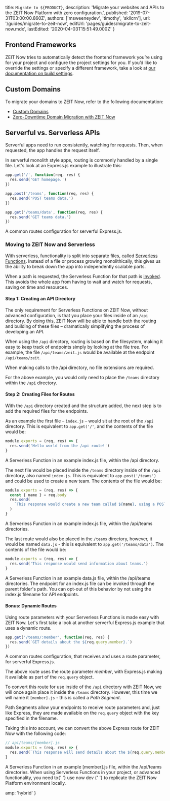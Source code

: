 

  title: `Migrate to ${PRODUCT}`,
  description:
    'Migrate your websites and APIs to the ZEIT Now Platform with zero configuration.',
  published: '2019-07-31T03:00:00.860Z',
  authors: ['msweeneydev', 'timothy', 'skllcrn'],
  url: '/guides/migrate-to-zeit-now',
  editUrl: 'pages/guides/migrate-to-zeit-now.mdx',
  lastEdited: '2020-04-03T15:51:49.000Z'
}

## Frontend Frameworks

ZEIT Now tries to automatically detect the frontend framework you’re using for your project and configure the project settings for you. If you’d like to override the settings or specify a different framework, take a look at [our documentation on build settings](/docs/v2/build-step).

## Custom Domains

To migrate your domains to ZEIT Now, refer to the following documentation:

- [Custom Domains](/docs/v2/custom-domains)
- [Zero-Downtime Domain Migration with ZEIT Now](/guides/zero-downtime-domain-migration)

## Serverful vs. Serverless APIs

Serverful apps need to run consistently, watching for requests. Then, when requested, the app handles the request itself.

In serverful monolith style apps, routing is commonly handled by a single file. Let's look at an Express.js example to illustrate this:

```js
app.get('/', function(req, res) {
  res.send('GET homepage.')
})

app.post('/teams', function(req, res) {
  res.send('POST teams data.')
})

app.get('/teams/data', function(req, res) {
  res.send('GET teams data.')
})
```

<Caption>A common routes configuration for serverful Express.js.</Caption>

### Moving to ZEIT Now and Serverless

With serverless, functionality is split into separate files, called [Serverless Functions](/docs/v2/serverless-functions/introduction). Instead of a file or process growing monolithically, this gives us the ability to break down the app into independently scalable parts.

When a path is requested, the Serverless Function for that path is [invoked](/docs/v2/serverless-functions/introduction/). This avoids the whole app from having to wait and watch for requests, saving on time and resources.

#### Step 1: Creating an API Directory

The only requirement for Serverless Functions on ZEIT Now, without advanced configuration, is that you place your files inside of an `/api` directory. By doing this, ZEIT Now will be able to handle both the routing and building of these files – dramatically simplifying the process of developing an API.

When using the `/api` directory, routing is based on the filesystem, making it easy to keep track of endpoints simply by looking at the file tree. For example, the file `/api/teams/zeit.js` would be available at the endpoint `/api/teams/zeit`.

<Note>
  When making calls to the <InlineCode>/api</InlineCode> directory, no file
  extensions are required.
</Note>

For the above example, you would only need to place the `/teams` directory within the `/api` directory.

#### Step 2: Creating Files for Routes

With the `/api` directory created and the structure added, the next step is to add the required files for the endpoints.

As an example the first file – `index.js` – would sit at the root of the `/api` directory. This is equivalent to `app.get('/'`, and the contents of the file would be:

```js
module.exports = (req, res) => {
  res.send('Hello world from the /api route!')
}
```

<Caption>
  A Serverless Function in an example <InlineCode>index.js</InlineCode> file,
  within the <InlineCode>/api</InlineCode> directory.
</Caption>

The next file would be placed inside the `/teams` directory inside of the `/api` directory, also named `index.js`. This is equivalent to `app.post('/teams')` and could be used to create a new team. The contents of the file would be:

```js
module.exports = (req, res) => {
  const { name } = req.body
  res.send(
    `This response would create a new team called ${name}, using a POST request.`
  )
}
```

<Caption>
  A Serverless Function in an example <InlineCode>index.js</InlineCode> file,
  within the <InlineCode>/api/teams</InlineCode> directories.
</Caption>

The last route would also be placed in the `/teams` directory, however, it would be named `data.js` - this is equivalent to `app.get('/teams/data')`. The contents of the file would be:

```js
module.exports = (req, res) => {
  res.send('This response would send information about teams.')
}
```

<Caption>
  A Serverless Function in an example <InlineCode>data.js</InlineCode> file,
  within the <InlineCode>/api/teams</InlineCode> directories.
</Caption>

<Note>
  The endpoint for an <InlineCode>index.js</InlineCode> file can be invoked
  through the parent folder's path. You can opt-out of this behavior by not
  using the <InlineCode>index.js</InlineCode> filename for API endpoints.
</Note>

#### Bonus: Dynamic Routes

Using route parameters with your Serverless Functions is made easy with ZEIT Now. Let's first take a look at another serverful Express.js example that uses a dynamic route.

```js
app.get('/teams/:member', function(req, res) {
  res.send(`GET details about the ${req.query.member}.`)
})
```

<Caption>
  A common routes configuration, that receives and uses a route parameter, for
  serverful Express.js.
</Caption>

The above route uses the route parameter _member_, with Express.js making it available as part of the `req.query` object.

To convert this route for use inside of the `/api` directory with ZEIT Now, we will once again place it inside the `/teams` directory. However, this time we will name it `[member].js` - this is called a _Path Segment_.

Path Segments allow your endpoints to receive route parameters and, just like Express, they are made available on the `req.query` object with the key specified in the filename.

Taking this into account, we can convert the above Express route for ZEIT Now with the following code:

```js
// api/teams/[member].js
module.exports = (req, res) => {
  res.send(`This response will send details about the ${req.query.member}.`)
}
```

<Caption>
  A Serverless Function in an example <InlineCode>[member].js</InlineCode> file,
  within the <InlineCode>/api/teams</InlineCode> directories.
</Caption>

<Note>
  When using Serverless Functions in your project, or advanced functionality,
  you need to{' '}
  <Link href="/docs/v2/serverless-functions/introduction#local-development">
    use <InlineCode>now dev</InlineCode>
  </Link>{' '}
  to replicate the ZEIT Now Platform environment locally.
</Note>


  amp: 'hybrid'
}
